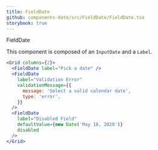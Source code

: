 ```yaml
---
title: FieldDate
github: components-date/src/FieldDate/FieldDate.tsx
storybook: true
---
```


<ImportMessage packageName="components-date">FieldDate</ImportMessage>

This component is composed of an `InputDate` and a `Label`.

```jsx
<Grid columns={2}>
  <FieldDate label="Pick a date" />
  <FieldDate
    label="Validation Error"
    validationMessage={{
      message: 'Select a valid calendar date',
      type: 'error',
    }}
  />
  <FieldDate
    label="Disabled Field"
    defaultValue={new Date('May 18, 2020')}
    disabled
  />
</Grid>
```
